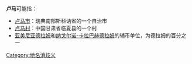 '''卢马'''可能指：
* [[卢马市|卢马市]]：瑞典南部斯科讷省的一个自治市
* [[卢马村|卢马村]]：中国甘肃省临夏县的一个村
* [[亚美尼亚德拉姆|亚美尼亚德拉姆]]和[[纳戈尔诺-卡拉巴赫德拉姆|纳戈尔诺-卡拉巴赫德拉姆]]的辅币单位，为德拉姆的百分之一

{{消歧义|Lu|cat=二字消歧义}}

[[Category:地名消歧义|Category:地名消歧义]]